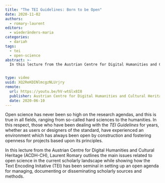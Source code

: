 ```yaml
---
title: "The TEI Guidelines: Born to be Open"
date: 2020-11-02
authors:
  - romary-laurent
editors:
  - wiederänders-maria
categories:
  - dariah
tags:
  - tei
  - open-science
abstract: >-
  In this lecture from the Austrian Centre for Digital Humanities and Cultural Heritage (ACDH-CH), Laurent Romary outlines the main issues related to open science in the current scholarly landscape while showing how the Text Encoding Initative (TEI) has been seminal in setting up an open agenda for managing, documenting or disseminating scholarly sources and methods.


type: video
uuid: XQ2ReKDINlmcgzNLUrjry
remote:
  url: https://youtu.be/hV-wtGlx8I8
  publisher: Austrian Centre for Digital Humanities and Cultural Heritage (ACDH-CH)
  date: 2020-06-10
---
```


Open science has never been so high on the research agendas, and this is true in all fields, ranging from so-called hard sciences to the humanities. In this respect, those who have been dealing with the _TEI Guidelines_ for years, whether as users or designers of the standard, have experienced an environment which has always been open by construction and fostering openness for projects based upon its principles.

In this lecture from the Austrian Centre for Digital Humanities and Cultural Heritage (ACDH-CH), Laurent Romary outlines the main issues related to open science in the current scholarly landscape while showing how the Text Encoding Initative (TEI) has been seminal in setting up an open agenda for managing, documenting or disseminating scholarly sources and methods.

<VideoCard
  title="Click to view"
  subtitle="ACDH-CH Lecture 6.1 – Laurent Romary – The TEI Guidelines: Born to Be Open"
  id="hV-wtGlx8I8"
  image="/assets/images/cms/posts/tei-guidelines-born-to-be-open-acdh/acdh-ch-laurent-tei.png"
/>
